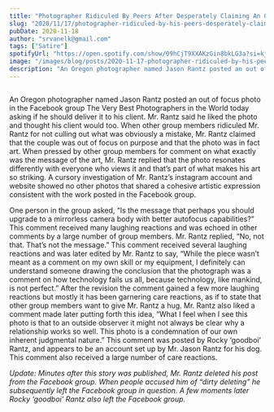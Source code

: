 ```yaml
---
title: "Photographer Ridiculed By Peers After Desperately Claiming An Out Of Focus Photo Is Art"
slug: "2020/11/17/photographer-ridiculed-by-his-peers-desperately-claims-an-out-of-focus-photo-is-in-fact-art"
pubDate: 2020-11-18
author: "srvanelk@gmail.com"
tags: ["Satire"]
spotifyUrl: "https://open.spotify.com/show/09hCjT9XXAKzGin8bkLG3a?si=kjRZvQ1JTb6Ov3HVzSSlWA"
image: "/images/blog/posts/2020-11-17-photographer-ridiculed-by-his-peers-desperately-claims-an-out-of-focus-photo-is-in-fact-art/VanElkCo-1.webp"
description: "An Oregon photographer named Jason Rantz posted an out of focus photo in the Facebook group The Very Best Photographers in the World today asking if he should deliver it to his client. Mr. Rantz said he liked the photo and thought his client would too. When other group members ridiculed Mr. Rantz for not culling out what was obviously a mistake, Mr. Rantz claimed that the couple was out of focus on purpose and that the photo was in fact art. When pressed by other group members for comment on what exactly was the message of the art, Mr. Rantz replied that the photo resonates differently with everyone who views it and that’s part of what makes his art so striking. A cursory investigation of Mr. Rantz’s instagram account and website showed no other photos that shared a cohesive artistic expression consistent with the work posted in the Facebook group."
---
```


<figure>
  <img src="/images/blog/posts/2020-11-17-photographer-ridiculed-by-his-peers-desperately-claims-an-out-of-focus-photo-is-in-fact-art/VanElkCo-1.webp" alt="" />
</figure>

An Oregon photographer named Jason Rantz posted an out of focus photo in the Facebook group The Very Best Photographers in the World today asking if he should deliver it to his client. Mr. Rantz said he liked the photo and thought his client would too. When other group members ridiculed Mr. Rantz for not culling out what was obviously a mistake, Mr. Rantz claimed that the couple was out of focus on purpose and that the photo was in fact art. When pressed by other group members for comment on what exactly was the message of the art, Mr. Rantz replied that the photo resonates differently with everyone who views it and that’s part of what makes his art so striking. A cursory investigation of Mr. Rantz’s instagram account and website showed no other photos that shared a cohesive artistic expression consistent with the work posted in the Facebook group.

One person in the group asked, “Is the message that perhaps you should upgrade to a mirrorless camera body with better autofocus capabilities?” This comment received many laughing reactions and was echoed in other comments by a large number of group members. Mr. Rantz replied, “No, not that. That’s not the message.” This comment received several laughing reactions and was later edited by Mr. Rantz to say, “While the piece wasn’t meant as a comment on my own skill or my equipment, I definitely can understand someone drawing the conclusion that the photograph was a comment on how technology fails us all, because technology, like mankind, is not perfect.” After the revision the comment gained a few more laughing reactions but mostly it has been garnering care reactions, as if to state that other group members want to give Mr. Rantz a hug. Mr. Rantz also liked a comment made later putting forth this idea, “What I feel when I see this photo is that to an outside observer it might not always be clear why a relationship works so well. This photo is a condemnation of our own inherent judgmental nature.” This comment was posted by Rocky ‘goodboi’ Rantz, and appears to be an account set up by Mr. Jason Rantz for his dog. This comment also received a large number of care reactions.

*Update: Minutes after this story was published, Mr. Rantz deleted his post from the Facebook group. When people accused him of “dirty deleting” he subsequently left the Facebook group in question. A few moments later Rocky ‘goodboi’ Rantz also left the Facebook group.*